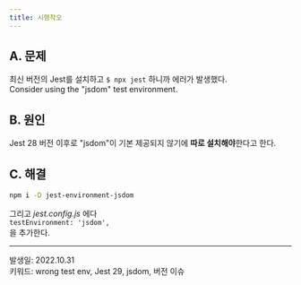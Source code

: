```yaml
---
title: 시행착오
---
```


## A. 문제
최신 버전의 Jest를 설치하고 `$ npx jest` 하니까 에러가 발생했다.  
<Callout type="error" emoji="🚫">
  Consider using the "jsdom" test environment.
</Callout>

## B. 원인
Jest 28 버전 이후로 "jsdom"이 기본 제공되지 않기에 **따로 설치해야**한다고 한다.

## C. 해결
```bash
npm i -D jest-environment-jsdom
```
그리고 *jest.config.js* 에다  
`testEnvironment: 'jsdom',`  
을 추가한다.

- - -
발생일: 2022.10.31  
키워드: wrong test env, Jest 29, jsdom, 버전 이슈


